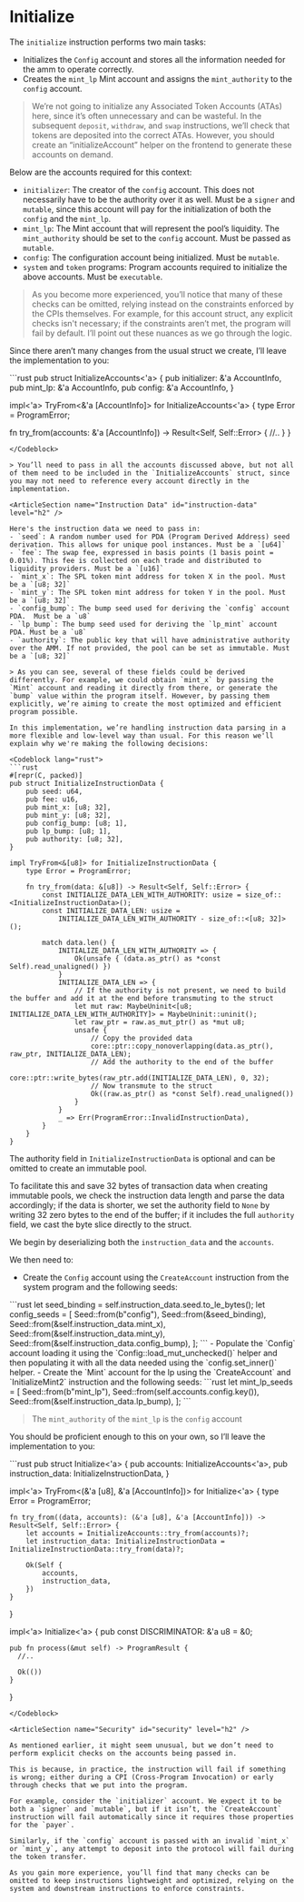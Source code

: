 # Initialize

The `initialize` instruction performs two main tasks:
- Initializes the `Config` account and stores all the information needed for the amm to operate correctly.
- Creates the `mint_lp` Mint account and assigns the `mint_authority` to the `config` account.

> We’re not going to initialize any Associated Token Accounts (ATAs) here, since it’s often unnecessary and can be wasteful. In the subsequent `deposit`, `withdraw`, and `swap` instructions, we’ll check that tokens are deposited into the correct ATAs. However, you should create an “initializeAccount” helper on the frontend to generate these accounts on demand.

<ArticleSection name="Required Accounts" id="required-accounts" level="h2" />

Below are the accounts required for this context:
- `initializer`: The creator of the `config` account. This does not necessarily have to be the authority over it as well. Must be a `signer` and `mutable`, since this account will pay for the initialization of both the `config` and the `mint_lp`.
- `mint_lp`: The Mint account that will represent the pool’s liquidity. The `mint_authority` should be set to the `config` account. Must be passed as `mutable`.
- `config`: The configuration account being initialized. Must be `mutable`.
- `system` and `token` programs: Program accounts required to initialize the above accounts. Must be `executable`.

> As you become more experienced, you’ll notice that many of these checks can be omitted, relying instead on the constraints enforced by the CPIs themselves. For example, for this account struct, any explicit checks isn't necessary; if the constraints aren’t met, the program will fail by default. I’ll point out these nuances as we go through the logic.

Since there aren’t many changes from the usual struct we create, I’ll leave the implementation to you:

<Codeblock lang="rust">
```rust
pub struct InitializeAccounts<'a> {
    pub initializer: &'a AccountInfo,
    pub mint_lp: &'a AccountInfo,
    pub config: &'a AccountInfo,
}

impl<'a> TryFrom<&'a [AccountInfo]> for InitializeAccounts<'a> {
  type Error = ProgramError;

  fn try_from(accounts: &'a [AccountInfo]) -> Result<Self, Self::Error> {
    //..
  }
}
```
</Codeblock>

> You’ll need to pass in all the accounts discussed above, but not all of them need to be included in the `InitializeAccounts` struct, since you may not need to reference every account directly in the implementation.

<ArticleSection name="Instruction Data" id="instruction-data" level="h2" />

Here's the instruction data we need to pass in:
- `seed`: A random number used for PDA (Program Derived Address) seed derivation. This allows for unique pool instances. Must be a `[u64]`
- `fee`: The swap fee, expressed in basis points (1 basis point = 0.01%). This fee is collected on each trade and distributed to liquidity providers. Must be a `[u16]`
- `mint_x`: The SPL token mint address for token X in the pool. Must be a `[u8; 32]`
- `mint_y`: The SPL token mint address for token Y in the pool. Must be a `[u8; 32]`
- `config_bump`: The bump seed used for deriving the `config` account PDA.  Must be a `u8`
- `lp_bump`: The bump seed used for deriving the `lp_mint` account PDA. Must be a `u8`
- `authority`: The public key that will have administrative authority over the AMM. If not provided, the pool can be set as immutable. Must be a `[u8; 32]`

> As you can see, several of these fields could be derived differently. For example, we could obtain `mint_x` by passing the `Mint` account and reading it directly from there, or generate the `bump` value within the program itself. However, by passing them explicitly, we’re aiming to create the most optimized and efficient program possible.

In this implementation, we’re handling instruction data parsing in a more flexible and low-level way than usual. For this reason we'll explain why we're making the following decisions:

<Codeblock lang="rust">
```rust
#[repr(C, packed)]
pub struct InitializeInstructionData {
    pub seed: u64,
    pub fee: u16,
    pub mint_x: [u8; 32],
    pub mint_y: [u8; 32],
    pub config_bump: [u8; 1],
    pub lp_bump: [u8; 1],
    pub authority: [u8; 32],
}

impl TryFrom<&[u8]> for InitializeInstructionData {
    type Error = ProgramError;

    fn try_from(data: &[u8]) -> Result<Self, Self::Error> {
        const INITIALIZE_DATA_LEN_WITH_AUTHORITY: usize = size_of::<InitializeInstructionData>();
        const INITIALIZE_DATA_LEN: usize =
            INITIALIZE_DATA_LEN_WITH_AUTHORITY - size_of::<[u8; 32]>();

        match data.len() {
            INITIALIZE_DATA_LEN_WITH_AUTHORITY => {
                Ok(unsafe { (data.as_ptr() as *const Self).read_unaligned() })
            }
            INITIALIZE_DATA_LEN => {
                // If the authority is not present, we need to build the buffer and add it at the end before transmuting to the struct
                let mut raw: MaybeUninit<[u8; INITIALIZE_DATA_LEN_WITH_AUTHORITY]> = MaybeUninit::uninit();
                let raw_ptr = raw.as_mut_ptr() as *mut u8;
                unsafe {
                    // Copy the provided data
                    core::ptr::copy_nonoverlapping(data.as_ptr(), raw_ptr, INITIALIZE_DATA_LEN);
                    // Add the authority to the end of the buffer
                    core::ptr::write_bytes(raw_ptr.add(INITIALIZE_DATA_LEN), 0, 32);
                    // Now transmute to the struct
                    Ok((raw.as_ptr() as *const Self).read_unaligned())
                }
            }
            _ => Err(ProgramError::InvalidInstructionData),
        }
    }
}
```
</Codeblock>

The authority field in `InitializeInstructionData` is optional and can be omitted to create an immutable pool.

To facilitate this and save 32 bytes of transaction data when creating immutable pools, we check the instruction data length and parse the data accordingly; if the data is shorter, we set the authority field to `None` by writing 32 zero bytes to the end of the buffer; if it includes the full `authority` field, we cast the byte slice directly to the struct.

<ArticleSection name="Instruction Logic" id="instruction-logic" level="h2" />

We begin by deserializing both the `instruction_data` and the `accounts`.

We then need to:
- Create the `Config` account using the `CreateAccount` instruction from the system program and the following seeds:
<Codeblock lang="rust">
```rust
let seed_binding = self.instruction_data.seed.to_le_bytes();
let config_seeds = [
    Seed::from(b"config"),
    Seed::from(&seed_binding),
    Seed::from(&self.instruction_data.mint_x),
    Seed::from(&self.instruction_data.mint_y),
    Seed::from(&self.instruction_data.config_bump),
];
```
</Codeblock>
- Populate the `Config` account loading it using the `Config::load_mut_unchecked()` helper and then populating it with all the data needed using the `config.set_inner()` helper.
- Create the `Mint` account for the lp using the `CreateAccount` and `InitializeMint2` instruction and the following seeds:
<Codeblock lang="rust">
```rust
let mint_lp_seeds = [
    Seed::from(b"mint_lp"),
    Seed::from(self.accounts.config.key()),
    Seed::from(&self.instruction_data.lp_bump),
];
```
</Codeblock>

> The `mint_authority` of the `mint_lp` is the `config` account

You should be proficient enough to this on your own, so I’ll leave the implementation to you:

<Codeblock lang="rust">
```rust
pub struct Initialize<'a> {
    pub accounts: InitializeAccounts<'a>,
    pub instruction_data: InitializeInstructionData,
}

impl<'a> TryFrom<(&'a [u8], &'a [AccountInfo])> for Initialize<'a> {
    type Error = ProgramError;

    fn try_from((data, accounts): (&'a [u8], &'a [AccountInfo])) -> Result<Self, Self::Error> {
        let accounts = InitializeAccounts::try_from(accounts)?;
        let instruction_data: InitializeInstructionData = InitializeInstructionData::try_from(data)?;

        Ok(Self {
            accounts,
            instruction_data,
        })
    }
}

impl<'a> Initialize<'a> {
    pub const DISCRIMINATOR: &'a u8 = &0;

    pub fn process(&mut self) -> ProgramResult {
      //..

      Ok(())
    }
}
```
</Codeblock>

<ArticleSection name="Security" id="security" level="h2" />

As mentioned earlier, it might seem unusual, but we don’t need to perform explicit checks on the accounts being passed in.

This is because, in practice, the instruction will fail if something is wrong; either during a CPI (Cross-Program Invocation) or early through checks that we put into the program.

For example, consider the `initializer` account. We expect it to be both a `signer` and `mutable`, but if it isn’t, the `CreateAccount` instruction will fail automatically since it requires those properties for the `payer`.

Similarly, if the `config` account is passed with an invalid `mint_x` or `mint_y`, any attempt to deposit into the protocol will fail during the token transfer.

As you gain more experience, you’ll find that many checks can be omitted to keep instructions lightweight and optimized, relying on the system and downstream instructions to enforce constraints.

